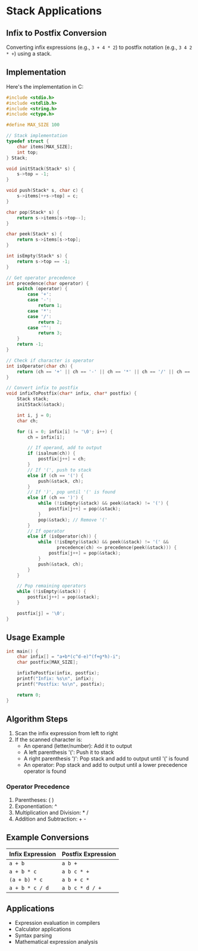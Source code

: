 # Stack Applications

## Infix to Postfix Conversion

Converting infix expressions (e.g., `3 + 4 * 2`) to postfix notation (e.g., `3 4 2 * +`) using a stack.

## Implementation

Here's the implementation in C:

```c
#include <stdio.h>
#include <stdlib.h>
#include <string.h>
#include <ctype.h>

#define MAX_SIZE 100

// Stack implementation
typedef struct {
    char items[MAX_SIZE];
    int top;
} Stack;

void initStack(Stack* s) {
    s->top = -1;
}

void push(Stack* s, char c) {
    s->items[++s->top] = c;
}

char pop(Stack* s) {
    return s->items[s->top--];
}

char peek(Stack* s) {
    return s->items[s->top];
}

int isEmpty(Stack* s) {
    return s->top == -1;
}

// Get operator precedence
int precedence(char operator) {
    switch (operator) {
        case '+':
        case '-':
            return 1;
        case '*':
        case '/':
            return 2;
        case '^':
            return 3;
    }
    return -1;
}

// Check if character is operator
int isOperator(char ch) {
    return (ch == '+' || ch == '-' || ch == '*' || ch == '/' || ch == '^');
}

// Convert infix to postfix
void infixToPostfix(char* infix, char* postfix) {
    Stack stack;
    initStack(&stack);

    int i, j = 0;
    char ch;

    for (i = 0; infix[i] != '\0'; i++) {
        ch = infix[i];

        // If operand, add to output
        if (isalnum(ch)) {
            postfix[j++] = ch;
        }
        // If '(', push to stack
        else if (ch == '(') {
            push(&stack, ch);
        }
        // If ')', pop until '(' is found
        else if (ch == ')') {
            while (!isEmpty(&stack) && peek(&stack) != '(') {
                postfix[j++] = pop(&stack);
            }
            pop(&stack); // Remove '('
        }
        // If operator
        else if (isOperator(ch)) {
            while (!isEmpty(&stack) && peek(&stack) != '(' &&
                   precedence(ch) <= precedence(peek(&stack))) {
                postfix[j++] = pop(&stack);
            }
            push(&stack, ch);
        }
    }

    // Pop remaining operators
    while (!isEmpty(&stack)) {
        postfix[j++] = pop(&stack);
    }

    postfix[j] = '\0';
}
```

## Usage Example

```c
int main() {
    char infix[] = "a+b*(c^d-e)^(f+g*h)-i";
    char postfix[MAX_SIZE];

    infixToPostfix(infix, postfix);
    printf("Infix: %s\n", infix);
    printf("Postfix: %s\n", postfix);

    return 0;
}
```

## Algorithm Steps

1. Scan the infix expression from left to right
2. If the scanned character is:
   - An operand (letter/number): Add it to output
   - A left parenthesis '(': Push it to stack
   - A right parenthesis ')': Pop stack and add to output until '(' is found
   - An operator: Pop stack and add to output until a lower precedence operator is found

### Operator Precedence

1. Parentheses: ( )
2. Exponentiation: ^
3. Multiplication and Division: \* /
4. Addition and Subtraction: + -

## Example Conversions

| Infix Expression | Postfix Expression |
| ---------------- | ------------------ |
| `a + b`          | `a b +`            |
| `a + b * c`      | `a b c * +`        |
| `(a + b) * c`    | `a b + c *`        |
| `a + b * c / d`  | `a b c * d / +`    |

## Applications

- Expression evaluation in compilers
- Calculator applications
- Syntax parsing
- Mathematical expression analysis
